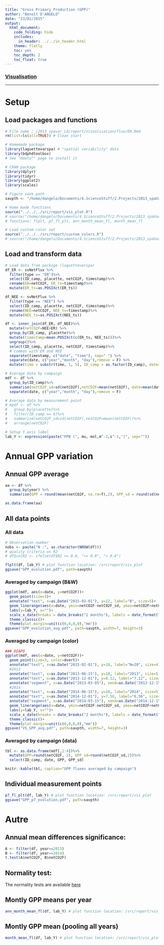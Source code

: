 ```yaml
---
title: "Gross Primary Production (GPP)"
author: "Benoît D'ANGELO"
date: "23/02/2015"
output:
  html_document:
    code_folding: hide
    includes:
      in_header: ../../in_header.html
    theme: flatly
    toc: yes
    toc_depth: 2
    toc_float: true
---
```


<h3><a href="../vis_toc.html"> Visualisation </a></h3>
  
***

# Setup

## Load packages and functions

```r
# File name : /2013_spavar_LG/report/visualisation/flux/ER.Rmd
rm(list=ls(all=TRUE)) # Clean start

# Homemade package
library(laguettevarspa) # "spatial variability" data
library(bdphdtoolbox)
# See "Howto"" page to install it

# CRAN package
library(dplyr)
library(tidyr)
library(ggplot2)
library(scales)

# Figure save path
savpth <- "/home/dangelo/Documents/4.ScienceStuff/2.Projects/2013_spaVar_LG/graphs/visualisation"

# Home made functions
source("../../../src/report/vis_plot.R")
# source("/home/dangelo/Documents/4.ScienceStuff/2.Projects/2013_spaVar_LG/src/report/vis_plot.R")
# functions: flplt, p7_fl_plt, ann_month_mean_fl, month_mean_fl

# Load custom color set
source("../../../src/report/custom_colors.R")
# source("/home/dangelo/Documents/4.ScienceStuff/2.Projects/2013_spaVar_LG/src/report/custom_colors.R")
```

## Load and transform data

```r
# Load data from package (laguettevarspa)
df_ER <- svNetFlux %>%
  filter(type == "ER")%>%
  select(ID_camp, placette, netCO2F, timestamp)%>%
  rename(ER=netCO2F, ER_ts=timestamp)%>%
  mutate(ER_ts=as.POSIXct(ER_ts))

df_NEE <- svNetFlux %>%
  filter(type == "NEE") %>%
  select(ID_camp, placette, netCO2F, timestamp)%>%
  rename(NEE=netCO2F, NEE_ts=timestamp)%>%
  mutate(NEE_ts=as.POSIXct(NEE_ts))

df <- inner_join(df_ER, df_NEE)%>%
  mutate(netCO2F=NEE+ER) %>%
  group_by(ID_camp, placette)%>%
  mutate(timestamp=mean.POSIXct(c(ER_ts, NEE_ts)))%>%
  ungroup()%>%
  select(ID_camp, placette, netCO2F, timestamp)%>%
  # common with ER and NEE
  separate(timestamp, c("date", "time"), sep=" ") %>%
  separate(date, c("year","month", "day"),remove = F) %>%
  mutate(time = substr(time, 1, 5), ID_camp = as.factor(ID_camp), date=as.Date(date))

# Average data by campaign
mdf <- df %>%
  group_by(ID_camp)%>%
  summarise(netCO2F_sd=sd(netCO2F),netCO2F=mean(netCO2F), date=mean(date))%>%
  separate(date, c("year","month", "day"),remove = F)

# Average data by measurement point
# mpdf <- df %>%
#   group_by(placette)%>%
#   filter(ID_camp == 6)%>%
#   summarise(netCO2F_sd=sd(netCO2F),netCO2F=mean(netCO2F))%>%
#   arrange(netCO2F)

# Setup Y axis label
lab_Y <- expression(paste("PPB (", mu, mol,m^-2,s^-1,")", sep=""))
```

# Annual GPP variation 

## Annual GPP average

```r
aa <- df %>%
  group_by(year) %>%
  summarise(GPP = round(mean(netCO2F, na.rm=T),2), GPP_sd = round(sd(netCO2F, na.rm=T),2))

as.data.frame(aa)
```


## All data points {.tabset}


### All data

```r
# Observation number
nobs <- paste("N :", as.character(NROW(df)))
# quality criteria on R2
# df$colR2 <- ifelse(df$R2 >= 0.8, ">= 0.8", "< 0.8")
```

```r
flplt(df, lab_Y) # plot function location: /src/report/vis_plot
ggsave("GPP_evolution.pdf", path=savpth)
```

### Averaged by campaign (B&W)

```r
ggplot(mdf, aes(x=date, y=netCO2F))+
  geom_point(size=3)+
  annotate("text", x=as.Date("2015-03-01"), y=12, label="B", size=5)+
  geom_linerange(aes(x=date, ymin=netCO2F-netCO2F_sd, ymax=netCO2F+netCO2F_sd))+
  labs(y=lab_Y, x="")+
  scale_x_date(breaks = date_breaks("2 months"), labels = date_format("%b"))+
  theme_classic()+
  theme(plot.margin=unit(c(0,0,0,0),"mm"))
ggsave("GPP_evolution_avg.pdf", path=savpth, width=7, height=3)
```

### Averaged by campaign (color)

```r
### DIAPO
ggplot(mdf, aes(x=date, y=netCO2F))+
  geom_point(size=3, color=dvert)+
  annotate("text", x=as.Date("2015-02-01"), y=18, label="N=20", size=4)+
  #2013
  annotate("text", x=as.Date("2013-06-15"), y=18, label="2013", size=5)+
  annotate("text", x=as.Date("2013-12-01"), y=8.12, label="7,12", size=5, color=orange)+
  annotate("segment", x=as.Date("2013-03-05"), xend=as.Date("2013-12-15"), y=7.12, yend=7.12, linetype="dashed", size=1, color=orange)+
  #2014
  annotate("text", x=as.Date("2014-06-15"), y=18, label="2014", size=5)+
  annotate("text", x=as.Date("2014-12-01"), y=7.56, label="6,56", size=5, color=orange)+
  annotate("segment", x=as.Date("2014-03-15"), xend=as.Date("2014-12-15"), y=6.56, yend=6.56, linetype="dashed", size=1, color=orange)+
  geom_linerange(aes(x=date, ymin=netCO2F-netCO2F_sd, ymax=netCO2F+netCO2F_sd), color=dvert)+
  labs(y=lab_Y, x="")+
  scale_x_date(breaks = date_breaks("2 months"), labels = date_format("%b"))+
  theme_classic()+
  theme(plot.margin=unit(c(0,0,0,0),"mm"))
ggsave("VS_GPP_avg.pdf", path=savpth, width=7, height=3)
```

### Averaged by campaign (data)

```r
tbl <- as.data.frame(mdf[,1:4])%>%
  mutate(GPP=round(netCO2F, 2), GPP_sd=round(netCO2F_sd,2))%>%
  select(ID_camp, date, GPP, GPP_sd)

knitr::kable(tbl, caption="GPP fluxes averaged by campaign")
```

## Individual measurement points

```r
p7_fl_plt(df, lab_Y) # plot function location: /src/report/vis_plot
ggsave("GPP_p7_evolution.pdf", path=savpth)
```
  
# Autre

## Annual mean differences significance:

```r
A <- filter(df, year==2013)
B <- filter(df, year==2014)
t.test(A$netCO2F, B$netCO2F)
```

## Normality test:

The normality tests are available [here](flux_norm_test.html)

## Montly GPP means per year

```r
ann_month_mean_fl(df, lab_Y) # plot function location: /src/report/vis_plot
```

## Montly GPP mean (pooling all years)

```r
month_mean_fl(df, lab_Y) # plot function location: /src/report/vis_plot
```
